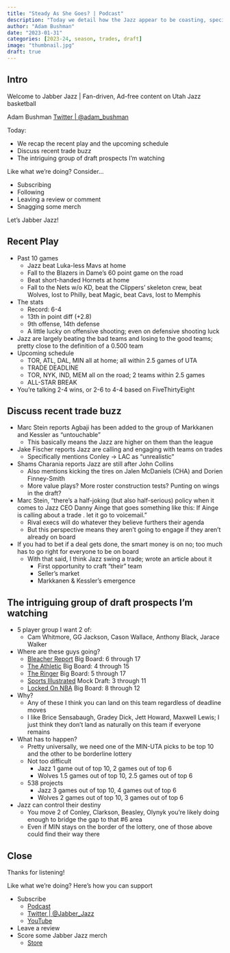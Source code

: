 ```yaml
---
title: "Steady As She Goes? | Podcast"
description: "Today we detail how the Jazz appear to be coasting, specifically how recent and upcoming play keeps them stradling the line of competitiveness."
author: "Adam Bushman"
date: "2023-01-31"
categories: [2023-24, season, trades, draft]
image: "thumbnail.jpg"
draft: true
---
```


## Intro

Welcome to Jabber Jazz | Fan-driven, Ad-free content on Utah Jazz basketball

Adam Bushman [Twitter | @adam_bushman](https://www.twitter.com/adam_bushman)

Today:

*   We recap the recent play and the upcoming schedule
*   Discuss recent trade buzz
*   The intriguing group of draft prospects I'm watching

Like what we're doing? Consider...

*   Subscribing
*   Following
*   Leaving a review or comment
*   Snagging some merch

Let's Jabber Jazz!


## Recent Play

*   Past 10 games
    -   Jazz beat Luka-less Mavs at home
    -   Fall to the Blazers in Dame's 60 point game on the road
    -   Beat short-handed Hornets at home
    -   Fall to the Nets w/o KD, beat the Clippers' skeleton crew, beat Wolves, lost to Philly, beat Magic, beat Cavs, lost to Memphis
*   The stats
    -   Record: 6-4
    -   13th in point diff (+2.8)
    -   9th offense, 14th defense
    -   A little lucky on offensive shooting; even on defensive shooting luck
*   Jazz are largely beating the bad teams and losing to the good teams; pretty close to the definition of a 0.500 team
*   Upcoming schedule
    -   TOR, ATL, DAL, MIN all at home; all within 2.5 games of UTA
    -   TRADE DEADLINE
    -   TOR, NYK, IND, MEM all on the road; 2 teams within 2.5 games
    -   ALL-STAR BREAK
*   You're talking 2-4 wins, or 2-6 to 4-4 based on FiveThirtyEight


## Discuss recent trade buzz

*   Marc Stein reports Agbaji has been added to the group of Markkanen and Kessler as "untouchable"
    -   This basically means the Jazz are higher on them than the league
*   Jake Fischer reports Jazz are calling and engaging with teams on trades
    -   Specifically mentions Conley -> LAC as "unrealistic"
*   Shams Charania reports Jazz are still after John Collins
    -   Also mentions kicking the tires on Jalen McDaniels (CHA) and Dorien Finney-Smith
    -   More value plays? More roster construction tests? Punting on wings in the draft?
*   Marc Stein, "there's a half-joking (but also half-serious) policy when it comes to Jazz CEO Danny Ainge that goes something like this: If Ainge is calling about a trade . let it go to voicemail."
    -   Rival execs will do whatever they believe furthers their agenda
    -   But this perspective means they aren't going to engage if they aren't already on board
*   If you had to bet if a deal gets done, the smart money is on no; too much has to go right for everyone to be on board
    -   With that said, I think Jazz swing a trade; wrote an article about it
        *   First opportunity to craft "their" team
        *   Seller's market
        *   Markkanen & Kessler's emergence

## The intriguing group of draft prospects I'm watching

*   5 player group I want 2 of:
    -   Cam Whitmore, GG Jackson, Cason Wallace, Anthony Black, Jarace Walker
*   Where are these guys going?
    -   [Bleacher Report](https://bleacherreport.com/articles/10061849-2023-nba-mock-draft-updated-full-2-round-projections) Big Board: 6 through 17
    -   [The Athletic](https://theathletic.com/4066178/2023/01/12/nba-mock-draft-2023-wembanyama-henderson-whitmore-miller/) Big Board: 4 through 15
    -   [The Ringer](https://nbadraft.theringer.com/) Big Board: 5 through 17
    -   [Sports Illustrated](https://www.si.com/nba/2023/01/12/nba-mock-draft-victor-wembanyama-scoot-henderson-anthony-black) Mock Draft: 3 through 11
    -   [Locked On NBA](https://www.nbabigboard.com/p/nba-mock-draft-new-top-10-picks) Big Board: 8 through 12
*   Why?
    -   Any of these I think you can land on this team regardless of deadline moves
    -   I like Brice Sensabaugh, Gradey Dick, Jett Howard, Maxwell Lewis; I just think they don't land as naturally on this team if everyone remains
*   What has to happen?
    -   Pretty universally, we need one of the MIN-UTA picks to be top 10 and the other to be borderline lottery
    -   Not too difficult
        *   Jazz 1 game out of top 10, 2 games out of top 6
        *   Wolves 1.5 games out of top 10, 2.5 games out of top 6
    -   538 projects
        *   Jazz 3 games out of top 10, 4 games out of top 6
        *   Wolves 2 games out of top 10, 3 games out of top 6
*   Jazz can control their destiny
    -   You move 2 of Conley, Clarkson, Beasley, Olynyk you're likely doing enough to bridge the gap to that #6 area
    -   Even if MIN stays on the border of the lottery, one of those above could find their way there
    


## Close

Thanks for listening!

Like what we're doing? Here's how you can support

*   Subscribe
    -   [Podcast](https://linktr.ee/jabberjazz)
    -   [Twitter | @Jabber_Jazz](https://twitter.com/Jabber_Jazz)
    -   [YouTube](https://www.youtube.com/jabberjazz)
*   Leave a review
*   Score some Jabber Jazz merch
    -   [Store](https://jabber-jazz.myspreadshop.com/)
